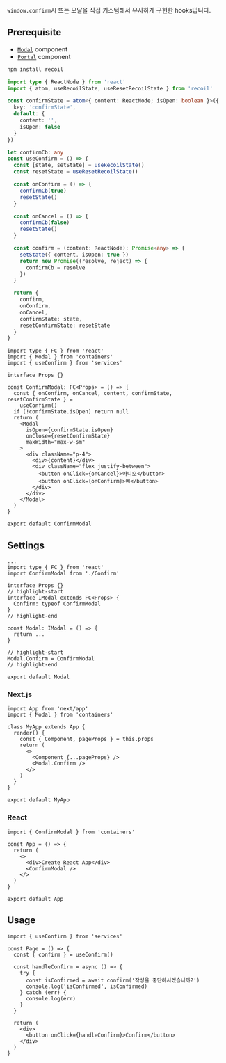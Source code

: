 `window.confirm`시 뜨는 모달을 직접 커스텀해서 유사하게 구현한 hooks입니다.

## Prerequisite

- [`Modal`](/docs/components/Modal) component
- [`Portal`](/docs/components/Portal) component

```bash npm2yarn
npm install recoil
```

```typescript title="services/store/index.ts"
import type { ReactNode } from 'react'
import { atom, useRecoilState, useResetRecoilState } from 'recoil'

const confirmState = atom<{ content: ReactNode; isOpen: boolean }>({
  key: 'confirmState',
  default: {
    content: '',
    isOpen: false
  }
})
```

```typescript title="services/hooks/index.tsx"
let confirmCb: any
const useConfirm = () => {
  const [state, setState] = useRecoilState()
  const resetState = useResetRecoilState()

  const onConfirm = () => {
    confirmCb(true)
    resetState()
  }

  const onCancel = () => {
    confirmCb(false)
    resetState()
  }

  const confirm = (content: ReactNode): Promise<any> => {
    setState({ content, isOpen: true })
    return new Promise((resolve, reject) => {
      confirmCb = resolve
    })
  }

  return {
    confirm,
    onConfirm,
    onCancel,
    confirmState: state,
    resetConfirmState: resetState
  }
}
```

```tsx title="containers/Modal/Confirm/index.tsx"
import type { FC } from 'react'
import { Modal } from 'containers'
import { useConfirm } from 'services'

interface Props {}

const ConfirmModal: FC<Props> = () => {
  const { onConfirm, onCancel, content, confirmState, resetConfirmState } =
    useConfirm()
  if (!confirmState.isOpen) return null
  return (
    <Modal
      isOpen={confirmState.isOpen}
      onClose={resetConfirmState}
      maxWidth="max-w-sm"
    >
      <div className="p-4">
        <div>{content}</div>
        <div className="flex justify-between">
          <button onClick={onCancel}>아니오</button>
          <button onClick={onConfirm}>예</button>
        </div>
      </div>
    </Modal>
  )
}

export default ConfirmModal
```

## Settings

```tsx title="containers/Modal/index.tsx"
...
import type { FC } from 'react'
import ConfirmModal from './Confirm'

interface Props {}
// highlight-start
interface IModal extends FC<Props> {
  Confirm: typeof ConfirmModal
}
// highlight-end

const Modal: IModal = () => {
  return ...
}

// highlight-start
Modal.Confirm = ConfirmModal
// highlight-end

export default Modal
```

### Next.js

```tsx title="pages/_app.tsx"
import App from 'next/app'
import { Modal } from 'containers'

class MyApp extends App {
  render() {
    const { Component, pageProps } = this.props
    return (
      <>
        <Component {...pageProps} />
        <Modal.Confirm />
      </>
    )
  }
}

export default MyApp
```

### React

```tsx title="src/App.tsx"
import { ConfirmModal } from 'containers'

const App = () => {
  return (
    <>
      <div>Create React App</div>
      <ConfirmModal />
    </>
  )
}

export default App
```

## Usage

```tsx
import { useConfirm } from 'services'

const Page = () => {
  const { confirm } = useConfirm()

  const handleConfirm = async () => {
    try {
      const isConfirmed = await confirm('작성을 중단하시겠습니까?')
      console.log('isConfirmed', isConfirmed)
    } catch (err) {
      console.log(err)
    }
  }

  return (
    <div>
      <button onClick={handleConfirm}>Confirm</button>
    </div>
  )
}
```
